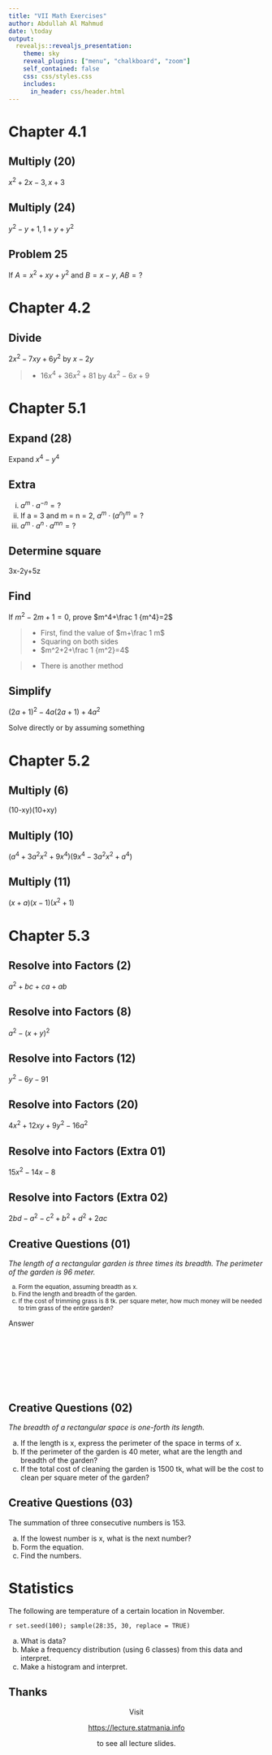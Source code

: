 ---
title: "VII Math Exercises"
author: Abdullah Al Mahmud
date: \today
output: 
  revealjs::revealjs_presentation:
    theme: sky
    reveal_plugins: ["menu", "chalkboard", "zoom"]
    self_contained: false
    css: css/styles.css
    includes:
      in_header: css/header.html
---

# Chapter 4.1

## Multiply (20)

$x^2+2x-3, x+3$

## Multiply (24)

$y^2-y+1, 1+y+y^2$

## Problem 25

If $A=x^2+xy+y^2$ and $B=x-y$, $AB=?$

# Chapter 4.2

## Divide

$2x^2-7xy+6y^2$ by $x-2y$

> - $16x^4+36x^2+81$ by $4x^2-6x+9$


# Chapter 5.1

## Expand (28)

Expand $x^4-y^4$

## Extra

i. $a^m \cdot a^{-n}=?$
ii. If a = 3 and m = n = 2, $a^m \cdot (a^n)^m=?$
iii. $a^m \cdot a^n \cdot a^{mn}=?$

## Determine square
3x-2y+5z

## Find

If $m^2-2m+1=0$, prove $m^4+\frac 1 {m^4}=2$

> - First, find the value of $m+\frac 1 m$
> - Squaring on both sides
> - $m^2+2+\frac 1 {m^2}=4$

> - There is another method

## Simplify

$(2a+1)^2-4a(2a+1)+4a^2$

Solve directly or by assuming something

# Chapter 5.2

## Multiply (6)

(10-xy)(10+xy)

## Multiply (10)

$(a^4+3a^2x^2+9x^4)(9x^4-3a^2x^2+a^4)$

## Multiply (11)

$(x+a)(x-1)(x^2+1)$

# Chapter 5.3

## Resolve into Factors (2)

$a^2+bc+ca+ab$

## Resolve into Factors (8)

$a^2-(x+y)^2$

## Resolve into Factors (12)

$y^2-6y-91$

## Resolve into Factors (20)

$4x^2+12xy+9y^2-16a^2$

## Resolve into Factors (Extra 01)

$15x^2-14x-8$

## Resolve into Factors (Extra 02)

$2bd-a^2-c^2+b^2+d^2+2ac$

## Creative Questions (01)

*The length of a rectangular garden is three times its breadth. The perimeter of the garden is 96 meter.*

<small>

a. Form the equation, assuming breadth as x.
b. Find the length and breadth of the garden. 
c. If the cost of trimming grass is 8 tk. per square meter, how much money will be needed to trim grass of the entire garden? 

</small>

<div onclick="klikaj('cq1')"><span>Answer</span></div>
<div id="cq1" style="visibility: hidden">
> - 1. $2(3x+x)=96$
> - 2. $8x=96 \therefore x = \frac {96} 8 =$ `r 96/8` = (breadth)
> - 3. Area = `r 12*36`, Cost = `r 12*36*8` tk. 
</div>
<script>
function klikaj(i) {
    document.getElementById(i).style.visibility='visible';
}
</script>

## Creative Questions (02)

*The breadth of a rectangular space is one-forth its length.*

a. If the length is x, express the perimeter of the space in terms of x.
b. If the perimeter of the garden is 40 meter, what are the length and breadth of the garden?
c. If the total cost of cleaning the garden is 1500 tk, what will be the cost to clean per square meter of the garden? 


## Creative Questions (03)

The summation of three consecutive numbers is 153. 

a. If the lowest number is x, what is the next number?
b. Form the equation. 
c. Find the numbers. 

# Statistics

The following are temperature of a certain location in November. 


`r set.seed(100); sample(28:35, 30, replace = TRUE)`

a. What is data?
b. Make a frequency distribution (using 6 classes) from this data and interpret.
c. Make a histogram and interpret. 

## Thanks

<center>

Visit 

<https://lecture.statmania.info>

to see all lecture slides. 

</center>
